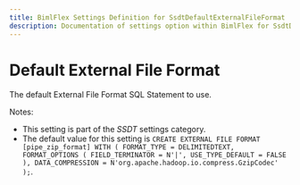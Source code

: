 ```yaml
---
title: BimlFlex Settings Definition for SsdtDefaultExternalFileFormat
description: Documentation of settings option within BimlFlex for SsdtDefaultExternalFileFormat
---
```

<head>
  <meta name="varigenceProduct" content="BimlFlex"></meta>
  <meta name="varigenceArticleType" content="Reference"></meta>
</head>

# Default External File Format

The default External File Format SQL Statement to use.

Notes:

* This setting is part of the *SSDT* settings category.
* The default value for this setting is `CREATE EXTERNAL FILE FORMAT [pipe_zip_format]
    WITH (
        FORMAT_TYPE = DELIMITEDTEXT,
        FORMAT_OPTIONS (
            FIELD_TERMINATOR = N'|',
            USE_TYPE_DEFAULT = FALSE
        ),
        DATA_COMPRESSION = N'org.apache.hadoop.io.compress.GzipCodec'
    );`.

